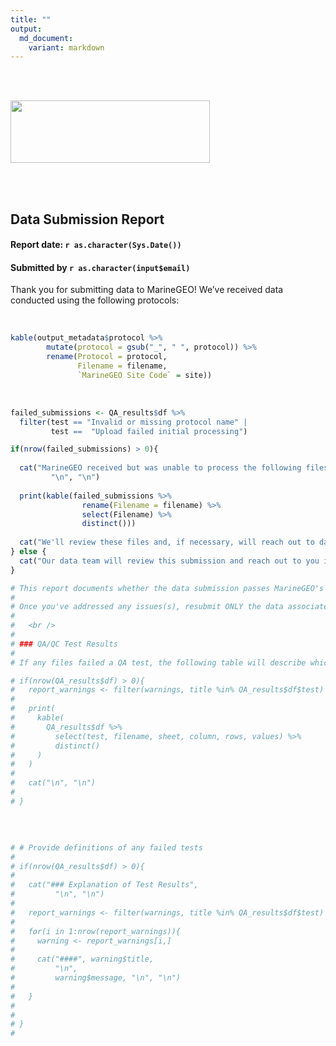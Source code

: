 ```yaml
---
title: ""
output: 
  md_document: 
    variant: markdown
---
```


  <br />
  <br />

<img src="www/Logomark_MarineGEO_Tennenbaum_RGB.png" width="319" height="100"/>

  <br />
  <br />

## Data Submission Report
#### Report date: `r as.character(Sys.Date())`
#### Submitted by `r as.character(input$email)`

Thank you for submitting data to MarineGEO! We've received data conducted using the following protocols: 

<br />

```r

kable(output_metadata$protocol %>%
        mutate(protocol = gsub("_", " ", protocol)) %>%
        rename(Protocol = protocol,
               Filename = filename,
               `MarineGEO Site Code` = site))

```

<br />

```r

failed_submissions <- QA_results$df %>%
  filter(test == "Invalid or missing protocol name" |
         test ==  "Upload failed initial processing")

if(nrow(failed_submissions) > 0){
  
  cat("MarineGEO received but was unable to process the following files:", 
         "\n", "\n")
  
  print(kable(failed_submissions %>%
                rename(Filename = filename) %>%
                select(Filename) %>%
                distinct()))
  
  cat("We'll review these files and, if necessary, will reach out to data submitters with additional information or instructions. If you have any questions or concerns regarding this submission, please email us at  marinegeo@si.edu.")
} else {
  cat("Our data team will review this submission and reach out to you if necessary. If you have any questions or concerns regarding this submission, please email us at marinegeo@si.edu.")
}


```



```r

# This report documents whether the data submission passes MarineGEO's quality assurance/quality control tests. If your submission failed one of the tests, you can view which protocol and sheet failed the test. Please update your data to fix any issues based on this information. If you cannot determine how to interpret a result, modify your data, or believe your data should be able to pass the tests, email MarineGEO (marinegeo@si.edu). 
# 
# Once you've addressed any issues(s), resubmit ONLY the data associated with the failed submission. 
# 
#   <br />
# 
# ### QA/QC Test Results
# 
# If any files failed a QA test, the following table will describe which uploaded file, sheet, column, row, and value (if applicable) triggered the errors. You can read a description of each test in the section beneath the table. 

# if(nrow(QA_results$df) > 0){
#   report_warnings <- filter(warnings, title %in% QA_results$df$test)
#   
#   print(   
#     kable(
#       QA_results$df %>%
#         select(test, filename, sheet, column, rows, values) %>%
#         distinct()
#     )
#   )
#   
#   cat("\n", "\n")
# 
# }



```

  <br />

```r
  
# # Provide definitions of any failed tests
# 
# if(nrow(QA_results$df) > 0){
#   
#   cat("### Explanation of Test Results", 
#         "\n", "\n")
#   
#   report_warnings <- filter(warnings, title %in% QA_results$df$test)
#   
#   for(i in 1:nrow(report_warnings)){
#     warning <- report_warnings[i,]
#     
#     cat("####", warning$title, 
#         "\n",
#         warning$message, "\n", "\n")
#     
#   }
#   
#   
# }
# 


```

  <br />
  <br />
